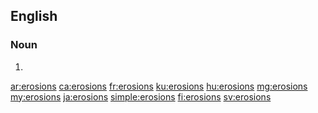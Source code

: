 {{also|érosions}}
==English==

===Noun===
{{head|en|noun plural form}}

# {{plural of|erosion|lang=en}}

[[ar:erosions]]
[[ca:erosions]]
[[fr:erosions]]
[[ku:erosions]]
[[hu:erosions]]
[[mg:erosions]]
[[my:erosions]]
[[ja:erosions]]
[[simple:erosions]]
[[fi:erosions]]
[[sv:erosions]]